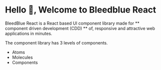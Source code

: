 
<Meta title='Introduction' />

# Hello 👋, Welcome to Bleedblue React

BleedBlue React is a React based UI component library made for ** component driven development (CDD) ** of, responsive and attractive web applications in minutes.

The component library has 3 levels of components.

- Atoms
- Molecules
- Components
